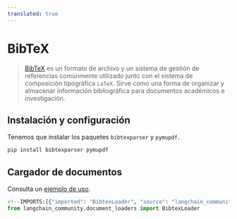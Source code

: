```yaml
---
translated: true
---
```


# BibTeX

>[BibTeX](https://www.ctan.org/pkg/bibtex) es un formato de archivo y un sistema de gestión de referencias comúnmente utilizado junto con el sistema de composición tipográfica `LaTeX`. Sirve como una forma de organizar y almacenar información bibliográfica para documentos académicos e investigación.

## Instalación y configuración

Tenemos que instalar los paquetes `bibtexparser` y `pymupdf`.

```bash
pip install bibtexparser pymupdf
```

## Cargador de documentos

Consulta un [ejemplo de uso](/docs/integrations/document_loaders/bibtex).

```python
<!--IMPORTS:[{"imported": "BibtexLoader", "source": "langchain_community.document_loaders", "docs": "https://api.python.langchain.com/en/latest/document_loaders/langchain_community.document_loaders.bibtex.BibtexLoader.html", "title": "BibTeX"}]-->
from langchain_community.document_loaders import BibtexLoader
```
